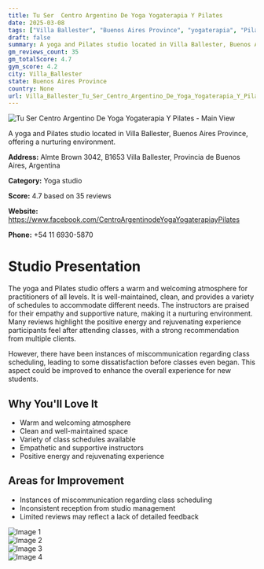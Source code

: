 ```yaml
---
title: Tu Ser  Centro Argentino De Yoga Yogaterapia Y Pilates
date: 2025-03-08
tags: ["Villa Ballester", "Buenos Aires Province", "yogaterapia", "Pilates", "atmosphere", "cleanliness", "Villa Ballester"]  
draft: false
summary: A yoga and Pilates studio located in Villa Ballester, Buenos Aires Province, offering a nurturing environment.
gm_reviews_count: 35
gm_totalScore: 4.7
gym_score: 4.2
city: Villa_Ballester
state: Buenos Aires Province
country: None
url: Villa_Ballester_Tu_Ser_Centro_Argentino_De_Yoga_Yogaterapia_Y_Pilates
---
```


<div className="aspect-[16/9] relative my-8">
  <img 
    src="https://lh3.googleusercontent.com/p/AF1QipM08GpxoKEvc-KJQcQOhGRMqM_edJ1ncOg9EZWG=w1920-h1080-k-no"
    alt="Tu Ser  Centro Argentino De Yoga Yogaterapia Y Pilates - Main View"
    className="object-cover absolute inset-0 w-full h-full rounded-lg"
  />
</div>

A yoga and Pilates studio located in Villa Ballester, Buenos Aires Province, offering a nurturing environment.

**Address:** Almte Brown 3042, B1653 Villa Ballester, Provincia de Buenos Aires, Argentina

**Category:** Yoga studio

**Score:** 4.7 based on 35 reviews

**Website:** https://www.facebook.com/CentroArgentinodeYogaYogaterapiayPilates

**Phone:** +54 11 6930-5870

# Studio Presentation

The yoga and Pilates studio offers a warm and welcoming atmosphere for practitioners of all levels. It is well-maintained, clean, and provides a variety of schedules to accommodate different needs. The instructors are praised for their empathy and supportive nature, making it a nurturing environment. Many reviews highlight the positive energy and rejuvenating experience participants feel after attending classes, with a strong recommendation from multiple clients.

However, there have been instances of miscommunication regarding class scheduling, leading to some dissatisfaction before classes even began. This aspect could be improved to enhance the overall experience for new students.

## Why You'll Love It

- Warm and welcoming atmosphere
- Clean and well-maintained space
- Variety of class schedules available
- Empathetic and supportive instructors
- Positive energy and rejuvenating experience

## Areas for Improvement

- Instances of miscommunication regarding class scheduling
- Inconsistent reception from studio management
- Limited reviews may reflect a lack of detailed feedback

<div className="grid grid-cols-1 xl:grid-cols-2 gap-4 my-8">
<div className="aspect-[4/3] relative"><img src="https://lh3.googleusercontent.com/p/AF1QipPz21m5-_5KF9AwhYH_R5FtJ7jXpDoGfTp4FOl3=w1920-h1080-k-no" alt="Image 1" className="object-cover absolute inset-0 w-full h-full rounded-lg" /></div>
<div className="aspect-[4/3] relative"><img src="https://lh3.googleusercontent.com/p/AF1QipOsZSH4LP9oqpCC14eXkhYBIIPuXA9LookZUEIs=w1920-h1080-k-no" alt="Image 2" className="object-cover absolute inset-0 w-full h-full rounded-lg" /></div>
<div className="aspect-[4/3] relative"><img src="https://lh3.googleusercontent.com/p/AF1QipMjnftyzzfLOxhXvK01ZxzjZlPL7_ORUsSt8PRQ=w1920-h1080-k-no" alt="Image 3" className="object-cover absolute inset-0 w-full h-full rounded-lg" /></div>
<div className="aspect-[4/3] relative"><img src="https://lh3.googleusercontent.com/p/AF1QipN6j-_XGr0GY11A48zIHSDvRv3kOlo9J66CQjSx=w1920-h1080-k-no" alt="Image 4" className="object-cover absolute inset-0 w-full h-full rounded-lg" /></div>
</div>